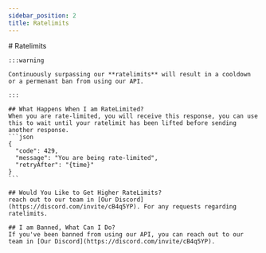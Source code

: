 ```yaml
---
sidebar_position: 2
title: Ratelimits
---
```


<article className="prose max-w-full">
    # Ratelimits
    
    :::warning
    
    Continuously surpassing our **ratelimits** will result in a cooldown or a permenant ban from using our API. 
    
    :::

    ## What Happens When I am RateLimited?
    When you are rate-limited, you will receive this response, you can use this to wait until your ratelimit has been lifted before sending another response.
    ```json
    {
      "code": 429,
      "message": "You are being rate-limited",
      "retryAfter": "{time}"
    }
    ```
    
    ## Would You Like to Get Higher RateLimits? 
    reach out to our team in [Our Discord](https://discord.com/invite/cB4q5YP). For any requests regarding ratelimits. 
    
    ## I am Banned, What Can I Do?
    If you've been banned from using our API, you can reach out to our team in [Our Discord](https://discord.com/invite/cB4q5YP).
</article>
